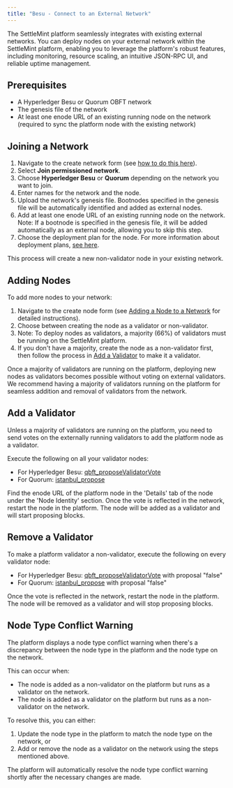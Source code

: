 ```yaml
---
title: "Besu - Connect to an External Network"
---
```


The SettleMint platform seamlessly integrates with existing external networks.
You can deploy nodes on your external network within the SettleMint platform,
enabling you to leverage the platform's robust features, including monitoring,
resource scaling, an intuitive JSON-RPC UI, and reliable uptime management.

## Prerequisites

- A Hyperledger Besu or Quorum OBFT network
- The genesis file of the network
- At least one enode URL of an existing running node on the network (required to
  sync the platform node with the existing network)

## Joining a Network

1. Navigate to the create network form (see
   [how to do this here](/building-with-settlemint/evm-chains-guide/add-network-and-nodes)).
2. Select **Join permissioned network**.
3. Choose **Hyperledger Besu** or **Quorum** depending on the network you want
   to join.
4. Enter names for the network and the node.
5. Upload the network's genesis file. Bootnodes specified in the genesis file
   will be automatically identified and added as external nodes.
6. Add at least one enode URL of an existing running node on the network. Note:
   If a bootnode is specified in the genesis file, it will be added
   automatically as an external node, allowing you to skip this step.
7. Choose the deployment plan for the node. For more information about
   deployment plans, [see here](/launching-the-platform/managed-cloud-saas/deployment-plans).

This process will create a new non-validator node in your existing network.

## Adding Nodes

To add more nodes to your network:

1. Navigate to the create node form (see
   [Adding a Node to a Network](/building-with-settlemint/add-a-node-to-a-network)
   for detailed instructions).
2. Choose between creating the node as a validator or non-validator.
3. Note: To deploy nodes as validators, a majority (66%) of validators must be
   running on the SettleMint platform.
4. If you don't have a majority, create the node as a non-validator first, then
   follow the process in [Add a Validator](#add-a-validator) to make it a
   validator.

Once a majority of validators are running on the platform, deploying new nodes
as validators becomes possible without voting on external validators. We
recommend having a majority of validators running on the platform for seamless
addition and removal of validators from the network.

## Add a Validator

Unless a majority of validators are running on the platform, you need to send
votes on the externally running validators to add the platform node as a
validator.

Execute the following on all your validator nodes:

- For Hyperledger Besu:
  [qbft_proposeValidatorVote](https://besu.hyperledger.org/stable/private-networks/reference/api#qbft_proposevalidatorvote)
- For Quorum:
  [istanbul_propose](https://docs.goquorum.consensys.io/reference/api-methods#istanbul_propose)

Find the enode URL of the platform node in the 'Details' tab of the node under
the 'Node Identity' section. Once the vote is reflected in the network, restart
the node in the platform. The node will be added as a validator and will start
proposing blocks.

## Remove a Validator

To make a platform validator a non-validator, execute the following on every
validator node:

- For Hyperledger Besu:
  [qbft_proposeValidatorVote](https://besu.hyperledger.org/stable/private-networks/reference/api#qbft_proposevalidatorvote)
  with proposal "false"
- For Quorum:
  [istanbul_propose](https://docs.goquorum.consensys.io/reference/api-methods#istanbul_propose)
  with proposal "false"

Once the vote is reflected in the network, restart the node in the platform. The
node will be removed as a validator and will stop proposing blocks.

## Node Type Conflict Warning

The platform displays a node type conflict warning when there's a discrepancy
between the node type in the platform and the node type on the network.

This can occur when:

- The node is added as a non-validator on the platform but runs as a validator
  on the network.
- The node is added as a validator on the platform but runs as a non-validator
  on the network.

To resolve this, you can either:

1. Update the node type in the platform to match the node type on the network,
   or
2. Add or remove the node as a validator on the network using the steps
   mentioned above.

The platform will automatically resolve the node type conflict warning shortly
after the necessary changes are made.